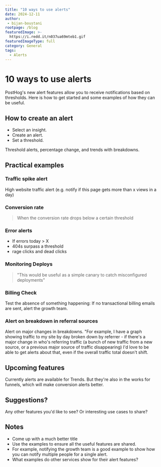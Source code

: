 ```yaml
---
title: "10 ways to use alerts"
date: 2024-12-11
author:
 - bijan-boustani
rootpage: /blog
featuredImage: >-
  https://i.redd.it/n037ua69mteb1.gif
featuredImageType: full
category: General
tags:
  - Alerts
---
```


# 10 ways to use alerts

PostHog's new alert features allow you to receive notifications based on thresholds. Here is how to get started and some examples of how they can be useful.

## How to create an alert

- Select an insight.
- Create an alert.
- Set a threshold.

Threshold alerts, percentage change, and trends with breakdowns.

## Practical examples

### Traffic spike alert

High website traffic alert (e.g. notify if this page gets more than x views in a day)

### Conversion rate

> When the conversion rate drops below a certain threshold

### Error alerts

- If errors today > X
- 404s surpass a threshold
- rage clicks and dead clicks

### Monitoring Deploys

> "This would be useful as a simple canary to catch misconfigured deployments"

### Billing Check

Test the absence of something happening: If no transactional billing emails are sent, alert the growth team.

### Alert on breakdown in referral sources

Alert on major changes in breakdowns. "For example, I have a graph showing traffic to my site by day broken down by referrer - if there's a major change in who's referring traffic (a bunch of new traffic from a new source, or a previous major source of traffic disappearing) I'd love to be able to get alerts about that, even if the overall traffic total doesn't shift.

## Upcoming features

Currently alerts are available for Trends. But they're also in the works for funnels, which will make conversion alerts better.

## Suggestions?

Any other features you'd like to see? Or interesting use cases to share?

## Notes

- Come up with a much better title
- Use the examples to ensure all the useful features are shared.
- For example, notifying the growth team is a good example to show how you can notify multiple people for a single alert.
- What examples do other services show for their alert features?